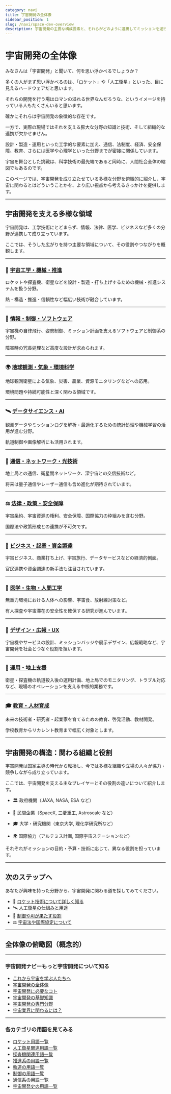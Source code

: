 ```yaml
---
category: navi
title: 宇宙開発の全体像
sidebar_position: 1
slug: /navi/space-dev-overview
description: 宇宙開発の主要な構成要素と、それらがどのように連携してミッションを遂行するかの全体像を解説します。
---
```



<Head>
  <script type="application/ld+json">
    {`{
      "@context": "https://schema.org",
      "@type": "DefinedTerm",
      "name": "宇宙開発の全体像",
      "inDefinedTermSet": "https://www.space-portal.org",
      "termCode": "overview",
      "description": "宇宙開発の主要な構成要素と、それらがどのように連携してミッションを遂行するかの全体像を解説します。",
      "url": "https://www.space-portal.org/docs/navi/overview"
    }`}
  </script>
</Head>

# 宇宙開発の全体像  

みなさんは「宇宙開発」と聞いて、何を思い浮かべるでしょうか？  

多くの人がまず思い浮かべるのは、「ロケット」や「人工衛星」といった、目に見えるハードウェアだと思います。  

それらの開発を行う場はロマンの溢れる世界なんだろうな、というイメージを持っている人もたくさんいると思います。  


確かにそれらは宇宙開発の象徴的な存在です。  

一方で、実際の現場ではそれを支える膨大な分野の知識と技術、そして組織的な連携が欠かせません。  

設計・製造・運用といった工学的な要素に加え、通信、法制度、経済、安全保障、教育、さらには医学や心理学といった分野までが密接に関係しています。  

宇宙を舞台とした挑戦は、科学技術の最先端であると同時に、人間社会全体の縮図でもあるのです。  


このページでは、宇宙開発を成り立たせている多様な分野を俯瞰的に紹介し、宇宙に関わるとはどういうことかを、より広い視点から考えるきっかけを提供します。  

---

## 宇宙開発を支える多様な領域

宇宙開発は、工学技術にとどまらず、情報、法律、医学、ビジネスなど多くの分野が連携して成り立っています。  

ここでは、そうした広がりを持つ主要な領域について、その役割やつながりを概観します。  

---

### 🚀 [宇宙工学・機械・推進](/docs/navi/space-dev-overview/space-engineering)  

ロケットや探査機、衛星などを設計・製造・打ち上げするための機械・推進システムを扱う分野。  

熱・構造・推進・信頼性など幅広い技術が融合しています。  

---

### 🧠 [情報・制御・ソフトウェア](/docs/navi/space-dev-overview/control-software)  

宇宙機の自律飛行、姿勢制御、ミッション計画を支えるソフトウェアと制御系の分野。  

障害時の冗長処理など高度な設計が求められます。  

---

### 🌍 [地球観測・気象・環境科学](/docs/navi/space-dev-overview/earth-observation)  

地球観測衛星による気象、災害、農業、資源モニタリングなどへの応用。  

環境問題や持続可能性と深く関わる領域です。  

---

### 🛰 [データサイエンス・AI](/docs/navi/space-dev-overview/data-science-ai)  

観測データやミッションログを解析・最適化するための統計処理や機械学習の活用が進む分野。  

軌道制御や画像解析にも活用されます。  

---

### 📡 [通信・ネットワーク・光技術](/docs/navi/space-dev-overview/space-communication)   

地上局との通信、衛星間ネットワーク、深宇宙との交信技術など。  

将来は量子通信やレーザー通信も含め進化が期待されています。  

---

### ⚖ [法律・政策・安全保障](/docs/navi/space-dev-overview/space-law-policy)  

宇宙条約、宇宙資源の権利、安全保障、国際協力の枠組みを含む分野。  

国際法や政策形成との連携が不可欠です。  

---

### 💼 [ビジネス・起業・資金調達](/docs/navi/space-dev-overview/space-business)  

宇宙ビジネス、商業打ち上げ、宇宙旅行、データサービスなどの経済的側面。  

官民連携や資金調達の新手法も注目されています。  

---

### 🧪 [医学・生物・人間工学](/docs/navi/space-dev-overview/space-medicine)  

無重力環境における人体への影響、宇宙食、放射線対策など。  

有人探査や宇宙滞在の安全性を確保する研究が進んでいます。  

---

### 🎨 [デザイン・広報・UX](/docs/navi/space-dev-overview/space-design)  

宇宙機やサービスの設計、ミッションバッジや展示デザイン、広報戦略など、宇宙開発を社会とつなぐ役割を担います。  

---

### 🧭 [運用・地上支援](/docs/navi/space-dev-overview/mission-operations)  

衛星・探査機の軌道投入後の運用計画、地上局でのモニタリング、トラブル対応など、現場のオペレーションを支える中核的業務です。  

---

### 🎓 [教育・人材育成](/docs/navi/space-dev-overview/space-education)  

未来の技術者・研究者・起業家を育てるための教育、啓発活動、教材開発。  

学校教育からリカレント教育まで幅広く対象とします。  

---

## 宇宙開発の構造：関わる組織と役割

宇宙開発は国家主導の時代から転換し、今では多様な組織や立場の人々が協力・競争しながら成り立っています。  

ここでは、宇宙開発を支える主なプレイヤーとその役割の違いについて紹介します。  

- 🏛 政府機関（JAXA, NASA, ESA など）

- 🏢 民間企業（SpaceX, 三菱重工, Astroscale など）

- 🎓 大学・研究機関（東京大学, 理化学研究所など）

- 🌍 国際協力（アルテミス計画, 国際宇宙ステーションなど）

それぞれがミッションの目的・予算・技術に応じて、異なる役割を担っています。  

---

## 次のステップへ

あなたが興味を持った分野から、宇宙開発に関わる道を探してみてください。  

- 🚀 [ロケット技術について詳しく知る](/docs/navi/space-dev-overview)
- 🛰 [人工衛星の仕組みと用途](/docs/navi/space-dev-overview)
- 🧠 [制御やAIが果たす役割](/docs/navi/space-dev-overview)
- ⚖ [宇宙法や国際協定について](/docs/navi/space-dev-overview)


---

## 全体像の俯瞰図（概念的）

---

### 宇宙開発ナビーもっと宇宙開発について知る
- [これから宇宙を学ぶ人たちへ](/docs/navi/intro-to-space-dev)
- [宇宙開発の全体像](/docs/navi/space-dev-overview)
- [宇宙開発に必要なコト](/docs/navi/what-is-needed)
- [宇宙開発の基礎知識](/docs/navi/basic-knowledge)
- [宇宙開発の専門分野](/docs/navi/region-of-expertise)
- [宇宙業界に関わるには？](/docs/navi/how-to-commit)

---

### 各カテゴリの用語を見てみる
- [ロケット用語一覧](/docs/category/rocket)
- [人工衛星関連用語一覧](/docs/category/satellite)
- [探査機関連用語一覧](/docs/category/explorer)
- [推進系の用語一覧](/docs/category/rocket)
- [軌道の用語一覧](/docs/category/orbit)
- [制御の用語一覧](/docs/category/control)
- [通信系の用語一覧](/docs/category/communication)
- [宇宙開発史の用語一覧](/docs/category/history)